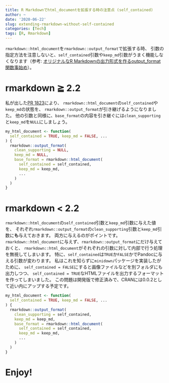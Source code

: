 ```yaml
---
title: R Markdownでhtml_documentを拡張する時の注意点 (self_contained)
author: ~
date: '2020-06-22'
slug: extending-rmarkdown-without-self-contained
categories: [Tech]
tags: [R, Rmarkdown]
---
```


`rmarkdown::html_document`を`rmarkdown::output_format`で拡張する時、
引数の指定方法を注意しないと、`self_contained`引数や`keep_md`引数がうまく機能しなくなります（参考: [オリジナルなR Markdownの出力形式を作るoutput_format関数事始め
](https://blog.atusy.net/2020/05/11/rmd-output-fromat-function/)）。


# rmarkdown ≧ 2.2

私が出した[PR 1823](https://github.com/rstudio/rmarkdown/pull/1823)により、
`rmarkdown::html_document`の`self_contained`や`keep_md`の状態を、
`rmarkdown::output_format`が引き継げるようになりました。
他の引数と同様に、`base_format`の内容を引き継ぐには`clean_supporting`と`keep_md`を`NULL`にしましょう。

```r
my_html_document <- function(
  self_contained = TRUE, keep_md = FALSE, ...
) {
  rmarkdown::output_format(
    clean_supporting = NULL,
    keep_md = NULL,
    base_format = rmarkdown::html_document(
      self_contained = self_contained,
      keep_md = keep_md,
      ...
    )
  )
}
```

# rmarkdown < 2.2

`rmarkdown::html_document`の`self_contained`引数と`keep_md`引数に与えた値を、
それぞれ`rmarkdown::output_format`の`clean_supporting`引数と`keep_md`引数に**も**与えておきます。
両方に与えるのがポイントです。
`rmarkdown::html_document`に与えず、`rmarkdown::output_format`にだけ与えておくと、
`rmarkdown::html_document`がそれぞれの引数に対して内部で行う処理を無視してしまいます。
特に、`self_contained`は`TRUE`か`FALSE`かでPandocに与える引数が変わります。
私はこれを知らずに`minidown`パッケージを実装したがために、
`self_contained = FALSE`にすると画像ファイルなどを別フォルダにも出力しつつ、
`self_contained = TRUE`なHTMLファイルを出力するフォーマットを作ってしまいました。
この問題は開発版で修正済みで、CRANには0.0.2として近い内にアップする予定です。

```r
my_html_document <- function(
  self_contained = TRUE, keep_md = FALSE, ...
) {
  rmarkdown::output_format(
    clean_supporting = self_contained,
    keep_md = keep_md,
    base_format = rmarkdown::html_document(
      self_contained = self_contained,
      keep_md = keep_md,
      ...
    )
  )
}
```

# Enjoy!